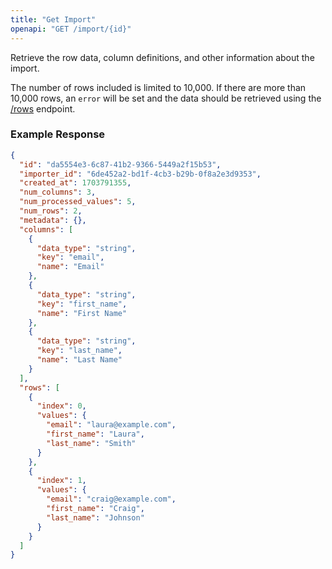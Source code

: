 ```yaml
---
title: "Get Import"
openapi: "GET /import/{id}"
---
```


Retrieve the row data, column definitions, and other information about the import.

<Info>The number of rows included is limited to 10,000. If there are more than 10,000 rows, an `error` will be set and
  the data should be retrieved using the [/rows](/api-reference/get-import-rows) endpoint.</Info>

### Example Response

```json
{
  "id": "da5554e3-6c87-41b2-9366-5449a2f15b53",
  "importer_id": "6de452a2-bd1f-4cb3-b29b-0f8a2e3d9353",
  "created_at": 1703791355,
  "num_columns": 3,
  "num_processed_values": 5,
  "num_rows": 2,
  "metadata": {},
  "columns": [
    {
      "data_type": "string",
      "key": "email",
      "name": "Email"
    },
    {
      "data_type": "string",
      "key": "first_name",
      "name": "First Name"
    },
    {
      "data_type": "string",
      "key": "last_name",
      "name": "Last Name"
    }
  ],
  "rows": [
    {
      "index": 0,
      "values": {
        "email": "laura@example.com",
        "first_name": "Laura",
        "last_name": "Smith"
      }
    },
    {
      "index": 1,
      "values": {
        "email": "craig@example.com",
        "first_name": "Craig",
        "last_name": "Johnson"
      }
    }
  ]
}
```
